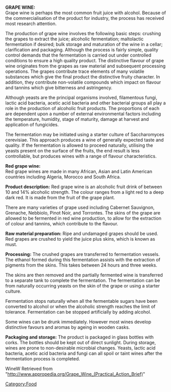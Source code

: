 {{Lang|[[Traubenwein|German]] - [[Grape Wine|English]]}}


 
'''GRAPE WINE:'''
<br> 
Grape wine is perhaps the most common fruit juice with alcohol. Because of the commercialisation of the product for industry, the process has received most research attention. 

The production of grape wine involves the following basic steps: crushing the grapes to extract the juice; alcoholic fermentation; maltolactic fermentation if desired; bulk storage and maturation of the wine in a cellar; clarification and packaging. Although the process is fairly simple, quality control demands that the fermentation is carried out under controlled conditions to ensure a high quality product.  The distinctive flavour of grape wine originates from the grapes as raw material and subsequent processing operations. The grapes contribute trace elements of many volatile substances which give the final product the distinctive fruity character. In addition, they contribute non-volatile compounds which impact on flavour and tannins which give bitterness and astringency.

Although yeasts are the principal organisms involved, filamentous fungi, lactic acid bacteria, acetic acid bacteria and other bacterial groups all play a role in the production of alcoholic fruit products. The proportions of each are dependent upon a number of external environmental factors including the temperature, humidity, stage of maturity, damage at harvest and application of fungicides.

The fermentation may be initiated using a starter culture of Saccharomyces cerevisiae. This approach produces a wine of generally expected taste and quality. If the fermentation is allowed to proceed naturally, utilising the yeasts present on the surface of the fruits, the end result is less controllable, but produces wines with a range of flavour characteristics.





'''Red grape wine:''' 
<br>
Red grape wines are made in many African, Asian and Latin American countries including Algeria, Morocco and South Africa. 

'''Product description:''' 
Red grape wine is an alcoholic fruit drink of between 10 and 14% alcoholic strength. The colour ranges from a light red to a deep dark red. It is made from the fruit of the grape plant. 

There are many varieties of grape used including Cabernet Sauvignon, Grenache, Nebbiolo, Pinot Noir, and Torrontes. The skins of the grape are allowed to be fermented in red wine production, to allow for the extraction of colour and tannins, which contribute to the flavour. 

'''Raw material preparation:''' 
Ripe and undamaged grapes should be used. Red grapes are crushed to yield the juice plus skins, which is known as must. 

'''Processing:''' 
The crushed grapes are transferred to fermentation vessels. The ethanol formed during this fermentation assists with the extraction of pigments from the skins. This takes between 24 hours and three weeks.

The skins are then removed and the partially fermented wine is transferred to a separate tank to complete the fermentation. The fermentation can be from naturally occurring yeasts on the skin of the grape or using a starter culture.


Fermentation stops naturally when all the fermentable sugars have been converted to alcohol or when the alcoholic strength reaches the limit of tolerance. Fermentation can be stopped artificially by adding alcohol.

Some wines can be drunk immediately. However most wines develop distinctive favours and aromas by ageing in wooden casks. 


'''Packaging and storage:'''
The product is packaged in glass bottles with corks. The bottles should be kept out of direct sunlight. During storage, wines are prone to non-desirable microbial changes. Yeasts, lactic acid bacteria, acetic acid bacteria and fungi can all spoil or taint wines after the fermentation process is completed. 





WineW
Retrieved from "http://www.appropedia.org/Grape_Wine_(Practical_Action_Brief)"

[[Category:Food]]